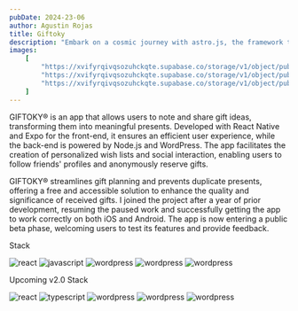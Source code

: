 ```yaml
---
pubDate: 2024-23-06
author: Agustin Rojas
title: Giftoky
description: "Embark on a cosmic journey with astro.js, the framework that makes interstellar development a breeze. Pair it with Tailwind CSS for a design that's out of this world"
images:
    [
        "https://xvifyrqivqsozuhckqte.supabase.co/storage/v1/object/public/Images/giftoky/giftoky1.png?t=2024-07-07T06%3A56%3A36.918Z",
        "https://xvifyrqivqsozuhckqte.supabase.co/storage/v1/object/public/Images/giftoky/giftoky3.png?t=2024-07-07T06%3A56%3A51.842Z",
        "https://xvifyrqivqsozuhckqte.supabase.co/storage/v1/object/public/Images/giftoky/giftoky4.png?t=2024-07-07T06%3A56%3A58.555Z",
    ]
---
```



<ProjectImages client:only images={frontmatter.images} />

GIFTOKY® is an app that allows users to note and share gift ideas, transforming them into meaningful presents. Developed with React Native and Expo for the front-end, it ensures an efficient user experience, while the back-end is powered by Node.js and WordPress. The app facilitates the creation of personalized wish lists and social interaction, enabling users to follow friends' profiles and anonymously reserve gifts.

GIFTOKY® streamlines gift planning and prevents duplicate presents, offering a free and accessible solution to enhance the quality and significance of received gifts. I joined the project after a year of prior development, resuming the paused work and successfully getting the app to work correctly on both iOS and Android. The app is now entering a public beta phase, welcoming users to test its features and provide feedback.

<div className="not-prose">
<div> <p className="font-chrono text-platinum text-4xl tracking-wide ">Stack</p></div>
<div className="flex gap-2">
<Image
    src={expo}
    alt="react"
    class="rounded-md w-12 tablet:w-16 laptop:w-16"
/>
<Image
    src={javascript}
    alt="javascript"
    class="rounded-md w-12 tablet:w-16 laptop:w-16"
/>
<Image
    src={wordpress}
    alt="wordpress"
    class="rounded-md w-12 tablet:w-16 laptop:w-16"
/>
<Image
    src={php}
    alt="wordpress"
    class="rounded-md w-12 tablet:w-16 laptop:w-16"
/>
<Image
    src={express}
    alt="wordpress"
    class="rounded-md w-12 tablet:w-16 laptop:w-16"
/>
</div>

<div className="mt-8"> <p className="font-chrono text-platinum text-4xl tracking-wide">Upcoming v2.0 Stack</p></div>

<div className="flex gap-2">
<Image
    src={expo}
    alt="react"
    class="rounded-md w-12 tablet:w-16 laptop:w-16"
/>
<Image
    src={typescript}
    alt="typescript"
    class="rounded-md w-12 tablet:w-16 laptop:w-16"/>
<Image
    src={wordpress}
    alt="wordpress"
    class="rounded-md w-12 tablet:w-16 laptop:w-16"
/>
<Image
    src={php}
    alt="wordpress"
    class="rounded-md w-12 tablet:w-16 laptop:w-16"
/>
<Image
    src={express}
    alt="wordpress"
    class="rounded-md w-12 tablet:w-16 laptop:w-16"
/>
    </div>
    
</div>